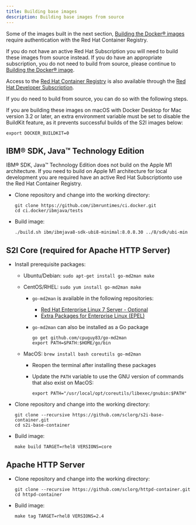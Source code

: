 ```yaml
---
title: Building base images
description: Building base images from source
---
```


Some of the images built in the next section, [Building the Docker® images](/build-images/build_images) require authentication with the Red Hat Container Registry.

If you do not have an active Red Hat Subscription you will need to build these images from source instead. If you do have an appropriate subscription, you do not need to build from source, please continue to [Building the Docker® image](/build-images/build_images).

<InlineNotification>

Access to the [Red Hat Container Registry](https://catalog.redhat.com/software/containers/search) is also available through the [Red Hat Developer Subscription](https://developers.redhat.com/articles/getting-red-hat-developer-subscription-what-rhel-users-need-know).

</InlineNotification>

If you do need to build from source, you can do so with the following steps.

<InlineNotification kind="warning">

If you are building these images on macOS with Docker Desktop for Mac version 3.2 or later, an extra environment variable must be set to disable the BuildKit feature, as it prevents successful builds of the S2I images below:

```shell
export DOCKER_BUILDKIT=0
```

</InlineNotification>

## IBM® SDK, Java™ Technology Edition

<InlineNotification kind="warning">

IBM® SDK, Java™ Technology Edition does not build on the Apple M1 architecture.
If you need to build on Apple M1 architecture for local development you are required have an active Red Hat Subscriptionto use the Red Hat Container Registry.

</InlineNotification>

* Clone repository and change into the working directory:

  ```shell
  git clone https://github.com/ibmruntimes/ci.docker.git
  cd ci.docker/ibmjava/tests
  ```

* Build image:

  ```shell
  ./build.sh ibm/ibmjava8-sdk-ubi8-minimal:8.0.8.30 ../8/sdk/ubi-min
  ```

## S2I Core (required for Apache HTTP Server)

* Install prerequisite packages:
  * Ubuntu/Debian: `sudo apt-get install go-md2man make`
  * CentOS/RHEL: `sudo yum install go-md2man make`
    * `go-md2man` is available in the following repositories:
      * [Red Hat Enterprise Linux 7 Server - Optional](https://access.redhat.com/solutions/3418891)
      * [Extra Packages for Enterprise Linux (EPEL)](https://fedoraproject.org/wiki/EPEL)
    * `go-md2man` can also be installed as a Go package

      ```shell
      go get github.com/cpuguy83/go-md2man
      export PATH=$PATH:$HOME/go/bin
      ```

  * MacOS: `brew install bash coreutils go-md2man`
    * Reopen the terminal after installing these packages
    * Update the `PATH` variable to use the GNU version of commands that also exist on MacOS:

      ```shell
      export PATH="/usr/local/opt/coreutils/libexec/gnubin:$PATH"
      ```

* Clone repository and change into the working directory:

  ```shell
  git clone --recursive https://github.com/sclorg/s2i-base-container.git
  cd s2i-base-container
  ```

* Build image:

  ```shell
  make build TARGET=rhel8 VERSIONS=core
  ```

## Apache HTTP Server

* Clone repository and change into the working directory:

  ```shell
  git clone --recursive https://github.com/sclorg/httpd-container.git
  cd httpd-container
  ```

* Build image:

  ```shell
  make tag TARGET=rhel8 VERSIONS=2.4
  ```
